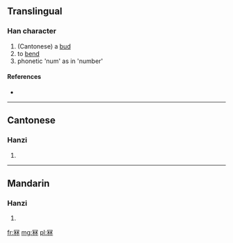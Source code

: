 ==Translingual==

===Han character===
{{Han char|rn=14|rad=冖|as=08|sn=10|four=|canj=月木木 (BDD)}}

# (Cantonese) a [[bud]]
# to [[bend]]
# phonetic 'num' as in 'number'

====References====
* {{Han ref|kx=0131.011|hdz=80010.070|uh=51A7|ud=20903}}

----

==Cantonese==

===Hanzi===
{{yue-hanzi|jyut=|y=lam1, nam1}}

# {{defn|lang=yue|sort=冖08}}

----

==Mandarin==

===Hanzi===
{{cmn-hanzi|pin=|wg=}}

# {{defn|lang=cmn|sort=冖08}}

[[fr:冧]]
[[mg:冧]]
[[pl:冧]]
